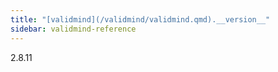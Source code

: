 ```yaml
---
title: "[validmind](/validmind/validmind.qmd).__version__"
sidebar: validmind-reference
---
```


<!-- version.qmd.jinja2 -->

<!-- signatures.jinja2 - version signature -->

::: {.signature}

<span class="name">2.8.11</span>

:::
